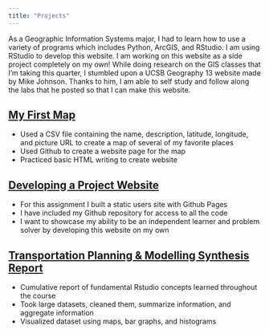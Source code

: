 ```yaml
---
title: "Projects"
---
```



As a Geographic Information Systems major, I had to learn how to use a variety of programs which includes Python, ArcGIS, and RStudio. I am using RStudio to develop this website. I am working on this website as a side project completely on my own! While doing research on the GIS classes that I'm taking this quarter, I stumbled upon a UCSB Geography 13 website made by Mike Johnson. Thanks to him, I am able to self study and follow along the labs that he posted so that I can make this website.


## [My First Map](https://tcp1997.github.io/)

- Used a CSV file containing the name, description, latitude, longitude, and picture URL to create a map of several of my favorite places
- Used Github to create a website page for the map
- Practiced basic HTML writing to create website

## [Developing a Project Website](https://github.com/tcp1997)

- For this assignment I built a static users site with Github Pages
- I have included my Github repository for access to all the code
- I want to showcase my ability to be an independent learner and problem solver by developing this website on my own

## [Transportation Planning & Modelling Synthesis Report](FinalLab.pdf)

- Cumulative report of fundamental Rstudio concepts learned throughout the course
- Took large datasets, cleaned them, summarize information, and aggregate information
- Visualized dataset using maps, bar graphs, and histograms